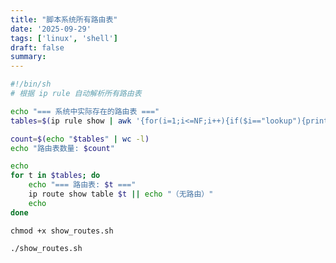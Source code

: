 ```yaml
---
title: "脚本系统所有路由表"
date: '2025-09-29'
tags: ['linux', 'shell']
draft: false
summary:
---
```


```sh
#!/bin/sh
# 根据 ip rule 自动解析所有路由表

echo "=== 系统中实际存在的路由表 ==="
tables=$(ip rule show | awk '{for(i=1;i<=NF;i++){if($i=="lookup"){print $(i+1)}}}' | sort -u)

count=$(echo "$tables" | wc -l)
echo "路由表数量: $count"

echo
for t in $tables; do
    echo "=== 路由表: $t ==="
    ip route show table $t || echo "（无路由）"
    echo
done
```

```
chmod +x show_routes.sh

./show_routes.sh
```
